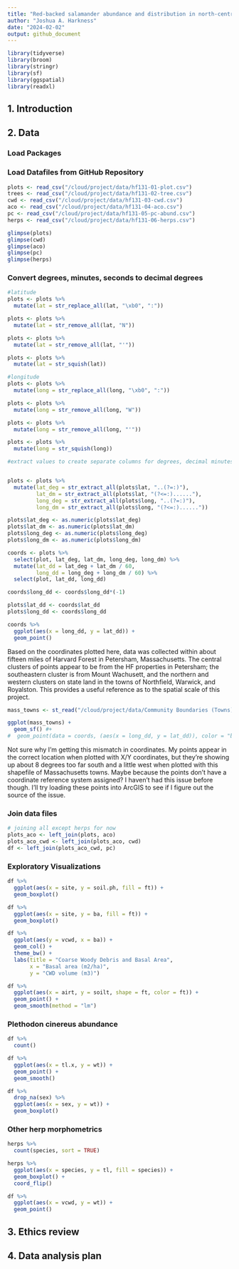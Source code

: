 ```yaml
---
title: "Red-backed salamander abundance and distribution in north-central Massachusetts"
author: "Joshua A. Harkness"
date: "2024-02-02"
output: github_document
---
```


```r
library(tidyverse)
library(broom)
library(stringr)
library(sf)
library(ggspatial)
library(readxl)
```

## 1. Introduction



## 2. Data
### Load Packages

### Load Datafiles from GitHub Repository
```r
plots <- read_csv("/cloud/project/data/hf131-01-plot.csv")
trees <- read_csv("/cloud/project/data/hf131-02-tree.csv")
cwd <- read_csv("/cloud/project/data/hf131-03-cwd.csv")
aco <- read_csv("/cloud/project/data/hf131-04-aco.csv")
pc <- read_csv("/cloud/project/data/hf131-05-pc-abund.csv")
herps <- read_csv("/cloud/project/data/hf131-06-herps.csv")
```

```r
glimpse(plots)
glimpse(cwd)
glimpse(aco)
glimpse(pc)
glimpse(herps)
```

### Convert degrees, minutes, seconds to decimal degrees

```r
#latitude
plots <- plots %>%
  mutate(lat = str_replace_all(lat, "\xb0", ":"))

plots <- plots %>%
  mutate(lat = str_remove_all(lat, "N"))

plots <- plots %>%
  mutate(lat = str_remove_all(lat, "'"))

plots <- plots %>%
  mutate(lat = str_squish(lat))

#longitude
plots <- plots %>%
  mutate(long = str_replace_all(long, "\xb0", ":"))

plots <- plots %>%
  mutate(long = str_remove_all(long, "W"))

plots <- plots %>%
  mutate(long = str_remove_all(long, "'"))

plots <- plots %>%
  mutate(long = str_squish(long))
```

```r
#extract values to create separate columns for degrees, decimal minutes, and hemisphere


plots <- plots %>%
  mutate(lat_deg = str_extract_all(plots$lat, "..(?=:)"),
         lat_dm = str_extract_all(plots$lat, "(?<=:)......"),
         long_deg = str_extract_all(plots$long, "..(?=:)"),
         long_dm = str_extract_all(plots$long, "(?<=:)......"))

plots$lat_deg <- as.numeric(plots$lat_deg)
plots$lat_dm <- as.numeric(plots$lat_dm)
plots$long_deg <- as.numeric(plots$long_deg)
plots$long_dm <- as.numeric(plots$long_dm)
```

```r
coords <- plots %>%
  select(plot, lat_deg, lat_dm, long_deg, long_dm) %>%
  mutate(lat_dd = lat_deg + lat_dm / 60,
         long_dd = long_deg + long_dm / 60) %>%
  select(plot, lat_dd, long_dd)

coords$long_dd <- coords$long_dd*(-1)

plots$lat_dd <- coords$lat_dd
plots$long_dd <- coords$long_dd
```

```r
coords %>%
  ggplot(aes(x = long_dd, y = lat_dd)) +
  geom_point()
```

Based on the coordinates plotted here, data was collected within about fifteen miles of Harvard Forest in Petersham, Massachusetts.  The central clusters of points appear to be from the HF properties in Petersham; the southeastern cluster is from Mount Wachusett, and the northern and western clusters on state land in the towns of Northfield, Warwick, and Royalston.  This provides a useful reference as to the spatial scale of this project.

```r
mass_towns <- st_read("/cloud/project/data/Community Boundaries (Towns) from Survey Points.shp")
```
```r
ggplot(mass_towns) +
  geom_sf() #+
#  geom_point(data = coords, (aes(x = long_dd, y = lat_dd)), color = "black", alpha = 0.5)
```

Not sure why I'm getting this mismatch in coordinates.  My points appear in the correct location when plotted with X/Y coordinates, but they're showing up about 8 degrees too far south and a little west when plotted with this shapefile of Massachusetts towns.  Maybe because the points don't have a coordinate reference system assigned?  I haven't had this issue before though.  I'll try loading these points into ArcGIS to see if I figure out the source of the issue.


### Join data files
```r
# joining all except herps for now
plots_aco <- left_join(plots, aco)
plots_aco_cwd <- left_join(plots_aco, cwd)
df <- left_join(plots_aco_cwd, pc)
```


### Exploratory Visualizations

```r
df %>%
  ggplot(aes(x = site, y = soil.ph, fill = ft)) +
  geom_boxplot()
```

```r
df %>%
  ggplot(aes(x = site, y = ba, fill = ft)) +
  geom_boxplot()
```

```r
df %>%
  ggplot(aes(y = vcwd, x = ba)) +
  geom_col() +
  theme_bw() +
  labs(title = "Coarse Woody Debris and Basal Area",
       x = "Basal area (m2/ha)",
       y = "CWD volume (m3)")
```
```r
df %>%
  ggplot(aes(x = airt, y = soilt, shape = ft, color = ft)) +
  geom_point() +
  geom_smooth(method = "lm")
```

### Plethodon cinereus abundance

```r
df %>%
  count()
```


```r
df %>%
  ggplot(aes(x = tl.x, y = wt)) +
  geom_point() +
  geom_smooth()
```
```r
df %>%
  drop_na(sex) %>%
  ggplot(aes(x = sex, y = wt)) +
  geom_boxplot()
```

### Other herp morphometrics
```r
herps %>%
  count(species, sort = TRUE)
```


```r
herps %>%
  ggplot(aes(x = species, y = tl, fill = species)) +
  geom_boxplot() +
  coord_flip()
```


```r
df %>%
  ggplot(aes(x = vcwd, y = wt)) +
  geom_point()
```


## 3. Ethics review

## 4. Data analysis plan




